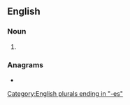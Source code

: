 ==English==

===Noun===
{{head|en|noun plural form}}

# {{plural of|biatch|lang=en}}

===Anagrams===
* {{anagrams|en|a=abcehist|Thebaics|ice baths|icebaths}}

[[Category:English plurals ending in "-es"]]